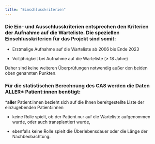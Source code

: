 ```yaml
---
title: "Einschlusskriterien"
---
```


### Die Ein- und Ausschlusskriterien entsprechen den Kriterien der Aufnahme auf die Warteliste. Die speziellen Einschlusskriterien für das Projekt sind somit:

-   Erstmalige Aufnahme auf die Warteliste ab 2006 bis Ende 2023

-   Volljährigkeit bei Aufnahme auf die Warteliste ($\geq$ 18 Jahre)

Daher sind keine weiteren Überprüfungen notwendig außer den beiden oben genannten Punkten.

### Für die statistischen Berechnung des CAS werden die Daten **ALLER\*** Patient:innen benötigt:

\***aller** Patient:innen bezieht sich auf die Ihnen bereitgestellte Liste der einzugebenden Patient:innen

-   keine Rolle spielt, ob der Patient nur auf die Warteliste aufgenommen wurde, oder auch transplantiert wurde,

-   ebenfalls keine Rolle spielt die Überlebensdauer oder die Länge der Nachbeobachtung.
